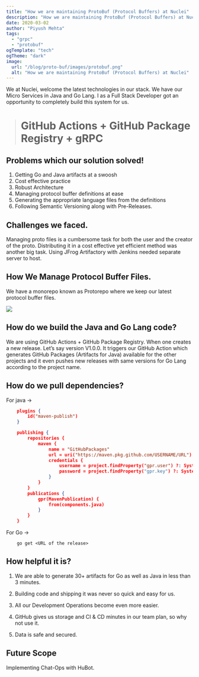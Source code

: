 ```yaml
---
title: "How we are maintaining ProtoBuf (Protocol Buffers) at Nuclei"
description: "How we are maintaining ProtoBuf (Protocol Buffers) at Nuclei!"
date: 2020-03-02
author: "Piyush Mehta"
tags:
  - "grpc"
  - "protobuf"
ogTemplate: "tech"
ogTheme: "dark"
image:
  url: "/blog/proto-buf/images/protobuf.png"
  alt: "How we are maintaining ProtoBuf (Protocol Buffers) at Nuclei"
---
```



We at Nuclei, welcome the latest technologies in our stack. We have our Micro Services in Java and Go Lang. I as a Full Stack Developer got an opportunity to completely build this system for us.
> # GitHub Actions + GitHub Package Registry + gRPC

## **Problems which our solution solved!**

1. Getting Go and Java artifacts at a swoosh
2. Cost effective practice
3. Robust Architecture
4. Managing protocol buffer definitions at ease
5. Generating the appropriate language files from the definitions
6. Following Semantic Versioning along with Pre-Releases.

## Challenges we faced.

Managing proto files is a cumbersome task for both the user and the creator of the proto.
Distributing it in a cost effective yet efficient method was another big task.
Using JFrog Artifactory with Jenkins needed separate server to host.

## How We Manage Protocol Buffer Files.

We have a monorepo known as Protorepo where we keep our latest protocol buffer files.

![](https://cdn-images-1.medium.com/max/4496/1*gj7PHDuRNdy84xw7Wy2ZhQ.png)

## How do we build the Java and Go Lang code?

We are using GitHub Actions + GitHub Package Registry.
When one creates a new release. Let’s say version V1.0.0. It triggers our GitHub Action which generates GitHub Packages (Artifacts for Java) available for the other projects and it even pushes new releases with same versions for Go Lang according to the project name.

## How do we pull dependencies?

For java →
```json
    plugins {
        id("maven-publish")
    }

    publishing {
        repositories {
            maven {
                name = "GitHubPackages"
                url = uri("https://maven.pkg.github.com/USERNAME/URL")
                credentials {
                    username = project.findProperty("gpr.user") ?: System.getenv("USERNAME")
                    password = project.findProperty("gpr.key") ?: System.getenv("PASSWORD")
                }
            }
        }
        publications {
            gpr(MavenPublication) {
                from(components.java)
            }
        }
    }
```
For Go →
```
    go get <URL of the release>
```

## How helpful it is?

1. We are able to generate 30+ artifacts for Go as well as Java in less than 3 minutes.

1. Building code and shipping it was never so quick and easy for us.

1. All our Development Operations become even more easier.

1. GitHub gives us storage and CI & CD minutes in our team plan, so why not use it.

1. Data is safe and secured.

## Future Scope

Implementing Chat-Ops with HuBot.

